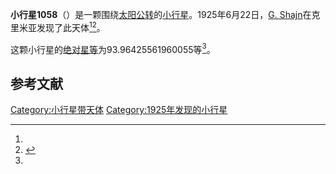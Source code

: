 {{Infobox planet
| bgcolour = #FFFFC0
| name = 1058 Grubba
| symbol = 
| image = 
| caption = 
| discovery = yes
| discovery_ref = 
| discoverer = [[G._Shajn|G. Shajn]]
| discovery_site = [[克里米亚|克里米亚]] 
| discovered = 1925年6月22日
| designations = yes
| mp_name = 
| named_after = 
| alt_names = 1925 MA/ 1932 WO / 1955 YH / A906 VG
| mp_category = [[主带小行星|主带小行星]]
| orbit_ref = <ref name="a">[http://ssd.jpl.nasa.gov/sbdb.cgi?sstr=1058 1058 Grubba] {{Wayback|url=http://ssd.jpl.nasa.gov/sbdb.cgi?sstr=1058 |date=20170120233700 }}，小行星數據庫瀏覽器（JPL Small-Body Database Browser）－[[美国国家航空航天局|美国国家航空航天局]]喷气推进实验室</ref>
| epoch = 2456400.5 (2013年4月18日更新)
| aphelion = {{convert|2.608735670627373|AU|km|3|abbr=on|lk=out}}
| perihelion = {{convert|1.784018071284532|AU|km|3|abbr=on}}
| semimajor = {{convert|2.196376870955953|AU|km|3|abbr=on}}
| eccentricity = 0.187745011
| period = 1188.936663 [[日|日]]<br />3.26[[儒略年|儒略年]]
| avg_speed = 
| inclination = 3.691445158174892
| asc_node = 221.8922252115633
| mean_anomaly = 
| arg_peri = 93.96425561960055
| satellites = 
| physical_characteristics = yes
| dimensions = 
| mass = 
| density = 
| surface_grav = 
| escape_velocity = 
| sidereal_day = 
| axial_tilt = 
| pole_ecliptic_lat = 
| pole_ecliptic_lon = 
| albedo = 
| temperatures= 
| temp_name1 = 
| mean_temp_1 = 
| max_temp_1 = 
| temp_name2 = 
| max_temp_2 = 
| spectral_type = 
| abs_magnitude = 93.96425561960055
}}

'''小行星1058'''（{{lang-en|1058 Grubba}}）是一颗围绕[[太阳|太阳]][[公转|公转]]的[[小行星|小行星]]。1925年6月22日，[[G._Shajn|G. Shajn]]在克里米亚发现了此天体<ref name="a" /><ref>{{cite news|title=小行星列表|url=http://cfa-www.harvard.edu/iau/lists/NumberedMPs.txt|accessdate=2013-07-08|newspaper=哈佛大学|archive-date=2008-05-17|archive-url=https://web.archive.org/web/20080517010638/http://cfa-www.harvard.edu/iau/lists/NumberedMPs.txt|dead-url=no}}</ref>。

这颗小行星的[[绝对星等|绝对星等]]为93.96425561960055等<ref name="a" />。

==参考文献==
{{reflist}}
{{Minor Planet Number|[[小行星1057|小行星1057]]|[[小行星1059|小行星1059]]}}

{{小天体}}

[[Category:小行星带天体|Category:小行星带天体]]
[[Category:1925年发现的小行星|Category:1925年发现的小行星]]

{{asteroid-stub}}